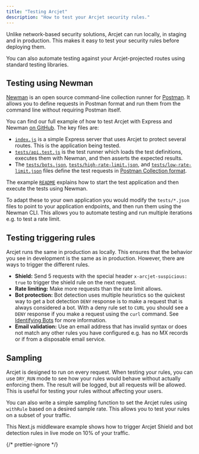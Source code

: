 ```yaml
---
title: "Testing Arcjet"
description: "How to test your Arcjet security rules."
---
```



Unlike network-based security solutions, Arcjet can run locally, in staging and
in production. This makes it easy to test your security rules before deploying
them.

You can also automate testing against your Arcjet-projected routes using
standard testing libraries.

## Testing using Newman

[Newman](https://github.com/postmanlabs/newman) is an open source command-line
collection runner for [Postman](https://www.postman.com/). It allows you to
define requests in Postman format and run them from the command line without
requiring Postman itself.

You can find our full example of how to test Arcjet with Express and Newman [on
GitHub](https://github.com/arcjet/arcjet-js/tree/main/examples/express-newman).
The key files are:

- [`index.js`](https://github.com/arcjet/arcjet-js/blob/main/examples/express-newman/index.js)
  is a simple Express server that uses Arcjet to protect several routes. This is
  the application being tested.
- [`tests/api.test.js`](https://github.com/arcjet/arcjet-js/blob/main/examples/express-newman/tests/api.test.js)
  is the test runner which loads the test definitions, executes them with
  Newman, and then asserts the expected results.
- The
  [`tests/bots.json`](https://github.com/arcjet/arcjet-js/blob/main/examples/express-newman/tests/bots.json),
  [`tests/high-rate-limit.json`](https://github.com/arcjet/arcjet-js/blob/main/examples/express-newman/tests/high-rate-limit.json),
  and
  [`tests/low-rate-limit.json`](https://github.com/arcjet/arcjet-js/blob/main/examples/express-newman/tests/low-rate-limit.json)
  files define the test requests in [Postman Collection
  format](https://learning.postman.com/collection-format/getting-started/overview/).

The example
[`README`](https://github.com/arcjet/arcjet-js/tree/main/examples/express-newman)
explains how to start the test application and then execute the tests using
Newman.

To adapt these to your own application you would modify the `tests/*.json` files
to point to your application endpoints, and then run them using the Newman CLI.
This allows you to automate testing and run multiple iterations e.g. to test a
rate limit.

## Testing triggering rules

Arcjet runs the same in production as locally. This ensures that the behavior
you see in development is the same as in production. However, there are ways to
trigger the different rules.

- **Shield:** Send 5 requests with the special header `x-arcjet-suspicious:
true` to trigger the shield rule on the next request.
- **Rate limiting:** Make more requests than the rate limit allows.
- **Bot protection:** Bot detection uses multiple heuristics so the quickest way
  to get a bot detection `DENY` response is to make a request that is always
  considered a bot. With a deny rule set to `CURL` you should see a `DENY`
  response if you make a request using the `curl` command. See [Identifying
  Bots](/bot-protection/identifying-bots) for more information.
- **Email validation:** Use an email address that has invalid syntax or does not
  match any other rules you have configured e.g. has no MX records or if from a
  disposable email service.

## Sampling

Arcjet is designed to run on every request. When testing your rules, you can use
`DRY_RUN` mode to see how your rules would behave without actually enforcing
them. The result will be logged, but all requests will be allowed. This is useful
for testing your rules without affecting your users.

You can also write a simple sampling function to set the Arcjet rules using
`withRule` based on a desired sample rate. This allows you to test your rules on
a subset of your traffic.

This Next.js middleware example shows how to trigger Arcjet Shield and bot
detection rules in live mode on 10% of your traffic.

{/* prettier-ignore */}
<Tabs>
<TabItem label="TS">
<Code
  code={SamplingMiddlewareTS}
  lang="ts"
  title="/middleware.ts"
/>
</TabItem>
<TabItem label="JS">
<Code
  code={SamplingMiddlewareJS}
  lang="js"
  title="/middleware.js"
/>
</TabItem>
</Tabs>

<Comments />
